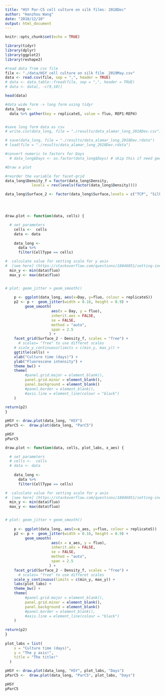 ```yaml
---
title: "HSY Par-C5 cell culture on silk films: 2018Dec"
author: "Hanzhou Wang"
date: "2018/12/10"
output: html_document
---
```


```r
knitr::opts_chunk$set(echo = TRUE)
```

```r
library(tidyr)
library(dplyr)
library(ggplot2)
library(reshape2)

```

```r
#read data from csv file
file <- "./data/HSY cell culture on silk film _2019May.csv"
data <- read.csv(file, sep = ",", header = TRUE) 
# data <- data.table::fread(file, sep = ",", header = TRUE)
# data <- data[, -c(9,10)]

head(data)


```


```r

#data wide form -> long form using tidyr
data_long <- 
  data %>% gather(key = replicateS, value = fluo, REP1:REP4)


#save long form data as csv
# write.csv(data_long, file = "./results/data_alamar_long_2018Dev.csv")

# save(data_long, file = "./results/data_alamar_long_2018Dev.rdata")
# load(file = "./results/data_alamar_long_2018Dev.rdata")

#convert numeric to factors for Days
  # data_long$Days <- as.factor(data_long$Days) # skip this if need geom_smooth.

```

```r
#Draw a plot

#reorder the variable for facet-grid
data_long$Density_f = factor(data_long$Density, 
            levels = rev(levels(factor(data_long$Density))))

data_long$Surface_2 <- factor(data_long$Surface,levels = c("TCP", "Silk"))




draw.plot <- function(data, cells) {

  # set parameters
    cells <-  cells
    data <- data
    
    data_long <-
      data %>%
      filter(CellType == cells)

#  calculate value for setting scale for y axix
#  [see here] (https://stackoverflow.com/questions/18046051/setting-individual-axis-limits-with-facet-wrap-and-scales-free-in-ggplot2)
  min_y <- min(data$fluo)
  max_y <- max(data$fluo)


# plot: geom_jitter + geom_smooth()
    
    p <- ggplot(data_long, aes(x=Day, y=fluo, colour = replicateS))
    p2 <- p +  geom_jitter(width = 0.16, height = 0.9) +
         geom_smooth(
                     aes(x = Day, y = fluo),
                     inherit.aes = FALSE, 
                     se = FALSE,
                     method = "auto", 
                     span = 2.5
                    ) +
    facet_grid(Surface_2 ~ Density_f, scales = "free") +  
      # scales= "free" to use differet scales
    # scale_y_continuous(limits = c(min_y, max_y)) +
    ggtitle(cells) +
    xlab("Culture time (days)") +
    ylab("Fluorescene intensity") +
    theme_bw() +
    theme(
         #panel.grid.major = element_blank(), 
         panel.grid.minor = element_blank(),
         panel.background = element_blank()
         #panel.border = element_blank(),
         #axis.line = element_line(colour = "black")
    )
    
return(p2)
}

pHSY <- draw.plot(data_long, "HSY")
pParC5 <-  draw.plot(data_long, "ParC5")

pHSY
pParC5


```
```r



draw.plot <- function(data, cells, plot_labs, x_aes) {

  # set parameters
  # cells <-  cells
  # data <- data
    
    data_long <-
      data %>%
      filter(CellType == cells)

#  calculate value for setting scale for y axix
#  [see here] (https://stackoverflow.com/questions/18046051/setting-individual-axis-limits-with-facet-wrap-and-scales-free-in-ggplot2)
  min_y <- min(data$fluo)
  max_y <- max(data$fluo)


# plot: geom_jitter + geom_smooth()
    
    p <- ggplot(data_long, aes(x=x_aes, y=fluo, colour = replicateS))
    p2 <- p +  geom_jitter(width = 0.16, height = 0.9) +
         geom_smooth(
                     aes(x = x_aes, y = fluo),
                     inherit.aes = FALSE, 
                     se = FALSE,
                     method = "auto", 
                     span = 2.5
                    ) +
    facet_grid(Surface_2 ~ Density_f, scales = "free") +  
      # scales= "free" to use differet scales
    scale_y_continuous(limits = c(min_y, max_y)) +
    labs(plot_labs) + 
    theme_bw() +
    theme(
         #panel.grid.major = element_blank(), 
         panel.grid.minor = element_blank(),
         panel.background = element_blank()
         #panel.border = element_blank(),
         #axis.line = element_line(colour = "black")
    )
    
return(p2)
}
 
plot_labs = list(
    x = "Culture time (days)", 
    y = "The y axis!", 
    title = "The title!"
  )

pHSY <- draw.plot(data_long, "HSY", plot_labs, "Days")
pParC5 <-  draw.plot(data_long, "ParC5", plot_labs, "Days")

pHSY
pParC5

```





